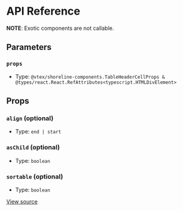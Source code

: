 # API Reference

**NOTE**: Exotic components are not callable.

## Parameters

### `props`

- Type: `@vtex/shoreline-components.TableHeaderCellProps & @types/react.React.RefAttributes<typescript.HTMLDivElement>`

## Props

### `align` (optional)

- Type: `end | start`

### `asChild` (optional)

- Type: `boolean`

### `sortable` (optional)

- Type: `boolean`

[View source](https://github.com/vtex/shoreline/blob/e8c11a4dc/packages/components/src/table/table-header-cell.tsx#L5)
